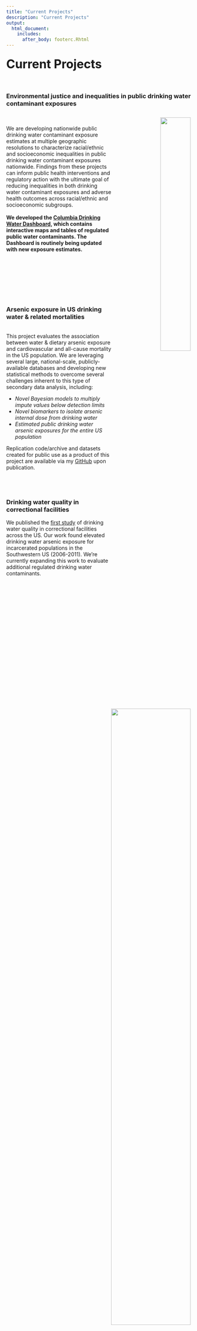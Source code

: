 ```yaml
---
title: "Current Projects"
description: "Current Projects"
output:
  html_document:
    includes:
      after_body: footerc.Rhtml
---
```

### <font size="+3"><b>Current Projects </b></font>
<br>

### Environmental justice and inequalities in public drinking water contaminant exposures

<p style="text-align:right;"><img src="SocioCCMap.png" style="width:40%; border:0px solid #525252" ALIGN = "right" HSPACE="10" VSPACE="10"/></p>
<br>

We are developing nationwide public drinking water contaminant exposure estimates at multiple geographic resolutions to characterize racial/ethnic and socioeconomic inequalities in public drinking water contaminant exposures nationwide. Findings from these projects can inform public health interventions and regulatory action with the ultimate goal of reducing inequalities in both drinking water contaminant exposures and adverse health outcomes across racial/ethnic and socioeconomic subgroups. 
<br>
<br>
<b>We developed the [Columbia Drinking Water Dashboard,](https://msph.shinyapps.io/drinking-water-dashboard/) which contains interactive maps and tables of regulated public water contaminants. The Dashboard is routinely being updated with new exposure estimates. </b>
<br>
<br>
<br>
<br>
<br>
<br>
<br>
<br>

### Arsenic exposure in US drinking water & related mortalities
<p style="text-align:right;"><img src="MapGifAug.gif" style="width:65%; border:0px solid #525252" ALIGN = "right" HSPACE="10" VSPACE="10"/></p>
<br>
This project evaluates the association between water & dietary arsenic exposure and cardiovascular and all-cause mortality in the US population. We are leveraging several large, national-scale, publicly-available databases and developing new statistical methods to overcome several challenges inherent to this type of secondary data analysis, including:
<ul><li><i>Novel Bayesian models to multiply impute values below detection limits</i></li>
<li><i>Novel biomarkers to isolate arsenic internal dose from drinking water</i></li>
<li><i>Estimated public drinking water arsenic exposures for the entire US population</i></li></ul>
Replication code/archive and datasets created for public use as a product of this project are available via my [GitHub](https://github.com/annenigra/epa-public-water-arsenic) upon publication.
<br>
<br>
<br>
<br>

### Drinking water quality in correctional facilities
We published the [first study](https://www.ncbi.nlm.nih.gov/pubmed/32585331) of drinking water quality in correctional facilities across the US. Our work found elevated drinking water arsenic exposure for incarcerated populations in the Southwestern US (2006-2011). We're currently expanding this work to evaluate additional regulated drinking water contaminants.
<p style="text-align:center;"><img src="PrisonArsenic.jpg" style="width:100%; border:0px solid #525252" ALIGN = "center" HSPACE="10" VSPACE="10"/></p>
<br>
<br>
<br>
<br>

### Mercury exposure assessment: a community-directed research project
We are working with community-based collaborators in the Northern Plains to design and implement a pilot study to characterize mercury exposure in tribal communities using both biomonitoring and environmental monitoring. A key component of this project is the inclusion of local high school students in field work/data collection, data analysis, and results dissemination. We mentor local students through high school science fair projects related to population- and community-level metal exposure assessment and plan to expand this collaboration further beyond the aims of this specific project.
<br>
<img src="soilhg.jpg" style="width:20%; border:2px solid #525252"/>
<img src="hgair2.jpg" style="width:20%; border:2px solid #525252"/>
<img src="riverhg.jpg" style="width:35%; border:2px solid #525252"/>
<img src="hgbags.jpg" style="width:20%; border:2px solid #525252"/>

<br>





